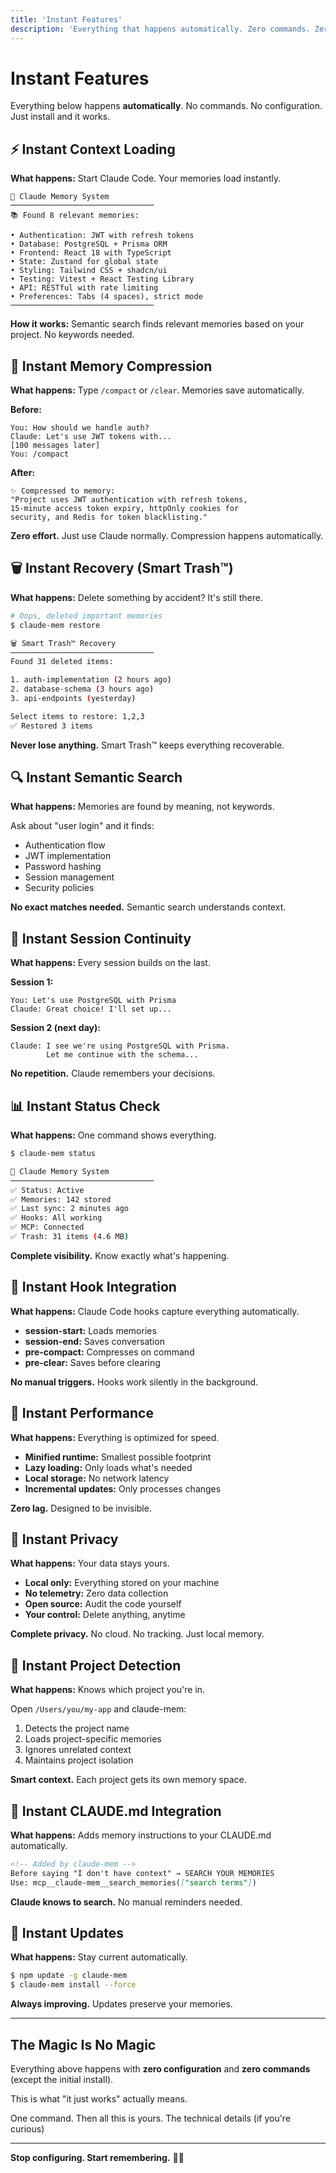 ```yaml
---
title: 'Instant Features'
description: 'Everything that happens automatically. Zero commands. Zero config.'
---
```



# Instant Features

Everything below happens **automatically**. No commands. No configuration. Just install and it works.

## ⚡ Instant Context Loading

**What happens:** Start Claude Code. Your memories load instantly.

```
🧠 Claude Memory System
────────────────────────────────
📚 Found 8 relevant memories:

• Authentication: JWT with refresh tokens
• Database: PostgreSQL + Prisma ORM
• Frontend: React 18 with TypeScript
• State: Zustand for global state
• Styling: Tailwind CSS + shadcn/ui
• Testing: Vitest + React Testing Library
• API: RESTful with rate limiting
• Preferences: Tabs (4 spaces), strict mode
────────────────────────────────
```

**How it works:** Semantic search finds relevant memories based on your project. No keywords needed.

## 🧠 Instant Memory Compression

**What happens:** Type `/compact` or `/clear`. Memories save automatically.

**Before:**
```
You: How should we handle auth?
Claude: Let's use JWT tokens with...
[100 messages later]
You: /compact
```

**After:**
```
✨ Compressed to memory:
"Project uses JWT authentication with refresh tokens,
15-minute access token expiry, httpOnly cookies for
security, and Redis for token blacklisting."
```

**Zero effort.** Just use Claude normally. Compression happens automatically.

## 🗑️ Instant Recovery (Smart Trash™)

**What happens:** Delete something by accident? It's still there.

```bash
# Oops, deleted important memories
$ claude-mem restore

🗑️ Smart Trash™ Recovery
────────────────────────────────
Found 31 deleted items:

1. auth-implementation (2 hours ago)
2. database-schema (3 hours ago)
3. api-endpoints (yesterday)

Select items to restore: 1,2,3
✅ Restored 3 items
```

**Never lose anything.** Smart Trash™ keeps everything recoverable.

## 🔍 Instant Semantic Search

**What happens:** Memories are found by meaning, not keywords.

Ask about "user login" and it finds:
- Authentication flow
- JWT implementation
- Password hashing
- Session management
- Security policies

**No exact matches needed.** Semantic search understands context.

## 🔄 Instant Session Continuity

**What happens:** Every session builds on the last.

**Session 1:**
```
You: Let's use PostgreSQL with Prisma
Claude: Great choice! I'll set up...
```

**Session 2 (next day):**
```
Claude: I see we're using PostgreSQL with Prisma.
        Let me continue with the schema...
```

**No repetition.** Claude remembers your decisions.

## 📊 Instant Status Check

**What happens:** One command shows everything.

```bash
$ claude-mem status

🧠 Claude Memory System
────────────────────────────────
✅ Status: Active
✅ Memories: 142 stored
✅ Last sync: 2 minutes ago
✅ Hooks: All working
✅ MCP: Connected
✅ Trash: 31 items (4.6 MB)
```

**Complete visibility.** Know exactly what's happening.

## 🎣 Instant Hook Integration

**What happens:** Claude Code hooks capture everything automatically.

- **session-start:** Loads memories
- **session-end:** Saves conversation
- **pre-compact:** Compresses on command
- **pre-clear:** Saves before clearing

**No manual triggers.** Hooks work silently in the background.

## 🚀 Instant Performance

**What happens:** Everything is optimized for speed.

- **Minified runtime:** Smallest possible footprint
- **Lazy loading:** Only loads what's needed
- **Local storage:** No network latency
- **Incremental updates:** Only processes changes

**Zero lag.** Designed to be invisible.

## 🔐 Instant Privacy

**What happens:** Your data stays yours.

- **Local only:** Everything stored on your machine
- **No telemetry:** Zero data collection
- **Open source:** Audit the code yourself
- **Your control:** Delete anything, anytime

**Complete privacy.** No cloud. No tracking. Just local memory.

## 🎯 Instant Project Detection

**What happens:** Knows which project you're in.

Open `/Users/you/my-app` and claude-mem:
1. Detects the project name
2. Loads project-specific memories
3. Ignores unrelated context
4. Maintains project isolation

**Smart context.** Each project gets its own memory space.

## 📝 Instant CLAUDE.md Integration

**What happens:** Adds memory instructions to your CLAUDE.md automatically.

```markdown
<!-- Added by claude-mem -->
Before saying "I don't have context" → SEARCH YOUR MEMORIES
Use: mcp__claude-mem__search_memories(["search terms"])
```

**Claude knows to search.** No manual reminders needed.

## 🔄 Instant Updates

**What happens:** Stay current automatically.

```bash
$ npm update -g claude-mem
$ claude-mem install --force
```

**Always improving.** Updates preserve your memories.

---

## The Magic Is No Magic

Everything above happens with **zero configuration** and **zero commands** (except the initial install).

This is what "it just works" actually means.

<CardGrid cols={2}>
  <Card title="Install Now" icon="rocket" href="/quickstart">
    One command. Then all this is yours.
  </Card>
  <Card title="How It Works" icon="cog" href="/concepts/how-it-works">
    The technical details (if you're curious)
  </Card>
</CardGrid>

---

**Stop configuring. Start remembering.** 🧠✨